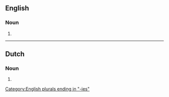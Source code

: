 ==English==

===Noun===
{{head|en|noun form}}

# {{plural of|en|superfamily}}

[[Category:English plurals ending in "-ies"]]

----

==Dutch==

===Noun===
{{head|nl|noun form}}

# {{nl-noun form of|pl|superfamilie}}